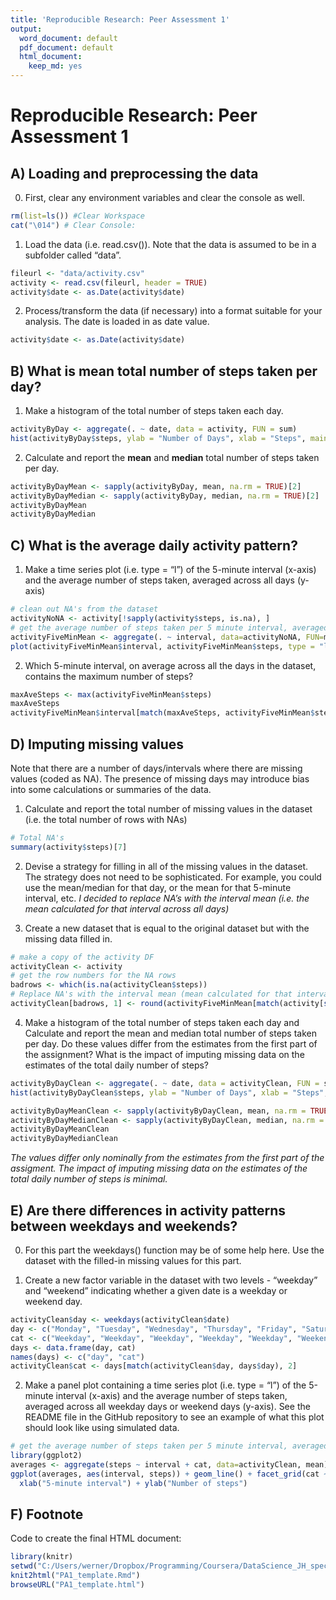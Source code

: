 ```yaml
---
title: 'Reproducible Research: Peer Assessment 1'
output:
  word_document: default
  pdf_document: default
  html_document:
    keep_md: yes
---
```

# Reproducible Research: Peer Assessment 1

## A) Loading and preprocessing the data
0) First, clear any environment variables and clear the console as well.

```r
rm(list=ls()) #Clear Workspace
cat("\014") # Clear Console:
```

1) Load the data (i.e. read.csv()). Note that the data is assumed to be in a subfolder called "data".

```r
fileurl <- "data/activity.csv"
activity <- read.csv(fileurl, header = TRUE)
activity$date <- as.Date(activity$date)
```

2) Process/transform the data (if necessary) into a format suitable for your analysis. The date is loaded in as date value.
```r
activity$date <- as.Date(activity$date)
```

## B) What is mean total number of steps taken per day?
1) Make a histogram of the total number of steps taken each day.
```r
activityByDay <- aggregate(. ~ date, data = activity, FUN = sum)
hist(activityByDay$steps, ylab = "Number of Days", xlab = "Steps", main = "Total Steps per Day (no NAs)")
```

2) Calculate and report the **mean** and **median** total number of steps taken per day.
```r
activityByDayMean <- sapply(activityByDay, mean, na.rm = TRUE)[2]
activityByDayMedian <- sapply(activityByDay, median, na.rm = TRUE)[2]
activityByDayMean
activityByDayMedian
```


## C) What is the average daily activity pattern?
1) Make a time series plot (i.e. type = "l") of the 5-minute interval (x-axis) and the average number of steps taken, averaged across all days (y-axis)
```r
# clean out NA's from the dataset
activityNoNA <- activity[!sapply(activity$steps, is.na), ]
# get the average number of steps taken per 5 minute interval, averaged across all days
activityFiveMinMean <- aggregate(. ~ interval, data=activityNoNA, FUN=mean)
plot(activityFiveMinMean$interval, activityFiveMinMean$steps, type = "l", xlab = "5 Minute Intervals", ylab = "Average Number of Steps", main = "5-minute interval steps averaged across all days")
```

2) Which 5-minute interval, on average across all the days in the dataset, contains the maximum number of steps?
```r
maxAveSteps <- max(activityFiveMinMean$steps)
maxAveSteps
activityFiveMinMean$interval[match(maxAveSteps, activityFiveMinMean$steps)]
```

## D) Imputing missing values
Note that there are a number of days/intervals where there are missing values (coded as NA). The presence of missing days may introduce bias into some calculations or summaries of the data.

1) Calculate and report the total number of missing values in the dataset (i.e. the total number of rows with NAs)
```r
# Total NA's
summary(activity$steps)[7]
```

2) Devise a strategy for filling in all of the missing values in the dataset. The strategy does not need to be sophisticated. For example, you could use the mean/median for that day, or the mean for that 5-minute interval, etc. _I decided to replace NA's with the interval mean (i.e. the mean calculated for that interval across all days)_

3) Create a new dataset that is equal to the original dataset but with the missing data filled in.
```r
# make a copy of the activity DF
activityClean <- activity
# get the row numbers for the NA rows
badrows <- which(is.na(activityClean$steps))
# Replace NA's with the interval mean (mean calculated for that interval across all days)
activityClean[badrows, 1] <- round(activityFiveMinMean[match(activity[sapply(activity$steps, is.na), 3], activityFiveMinMean$interval), 2], 0)
```

4) Make a histogram of the total number of steps taken each day and Calculate and report the mean and median total number of steps taken per day. Do these values differ from the estimates from the first part of the assignment? What is the impact of imputing missing data on the estimates of the total daily number of steps?

```r
activityByDayClean <- aggregate(. ~ date, data = activityClean, FUN = sum)
hist(activityByDayClean$steps, ylab = "Number of Days", xlab = "Steps", main = "Total Steps per Day (Clean data)")

activityByDayMeanClean <- sapply(activityByDayClean, mean, na.rm = TRUE)[2]
activityByDayMedianClean <- sapply(activityByDayClean, median, na.rm = TRUE)[2]
activityByDayMeanClean
activityByDayMedianClean
```
_The values differ only nominally from the estimates from the first part of the assigment. The impact of imputing missing data on the estimates of the total daily number of steps is minimal._


## E) Are there differences in activity patterns between weekdays and weekends?
0) For this part the weekdays() function may be of some help here. Use the dataset with the filled-in missing values for this part.

1) Create a new factor variable in the dataset with two levels - "weekday" and "weekend" indicating whether a given date is a weekday or weekend day.

```r
activityClean$day <- weekdays(activityClean$date)
day <- c("Monday", "Tuesday", "Wednesday", "Thursday", "Friday", "Saturday", "Sunday")
cat <- c("Weekday", "Weekday", "Weekday", "Weekday", "Weekday", "Weekend", "Weekend")
days <- data.frame(day, cat)
names(days) <- c("day", "cat")
activityClean$cat <- days[match(activityClean$day, days$day), 2]
```

2) Make a panel plot containing a time series plot (i.e. type = "l") of the 5-minute interval (x-axis) and the average number of steps taken, averaged across all weekday days or weekend days (y-axis). See the README file in the GitHub repository to see an example of what this plot should look like using simulated data.

```r
# get the average number of steps taken per 5 minute interval, averaged across all days
library(ggplot2)
averages <- aggregate(steps ~ interval + cat, data=activityClean, mean)
ggplot(averages, aes(interval, steps)) + geom_line() + facet_grid(cat ~ .) +
  xlab("5-minute interval") + ylab("Number of steps")
```

## F) Footnote

Code to create the final HTML document:
```r
library(knitr)
setwd("C:/Users/werner/Dropbox/Programming/Coursera/DataScience_JH_specialization/5_Reproducible_Research/PeerAssessment_1/RepData_PeerAssessment1")
knit2html("PA1_template.Rmd")
browseURL("PA1_template.html")
```

